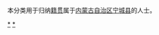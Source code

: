 {{Catnav|頁面分類|各種主題的頁面分類|依中国各省来作的分类|各地中国人|内蒙古人|赤峰人}}
{{Catnav|頁面分類|人物|各國人物|中国人|各地中国人|内蒙古人|赤峰人}}

本分类用于归纳[[籍贯|籍贯]]属于[[内蒙古自治区|内蒙古自治区]][[宁城县|宁城县]]的人士。

[[Category:赤峰人|*]]
[[Category:宁城县|*]]